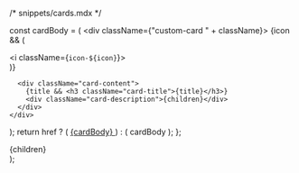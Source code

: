 /* snippets/cards.mdx */

  const cardBody = (
    <div className={"custom-card " + className}>
      {icon && (
        <div className="card-icon">
          <i className={`icon-${icon}`}></i>
        </div>
      )}

      <div className="card-content">
        {title && <h3 className="card-title">{title}</h3>}
        <div className="card-description">{children}</div>
      </div>
    </div>
  );
  return href ? (
    <a href={href} className="card-link">
      {cardBody}
    </a>
  ) : (
    cardBody
  );
};

  <div className={"card-grid card-grid-" + cols + " " + className}>{children}</div>
);

<style jsx>{`
  /* Grid */
  .card-grid {
    display: grid;
    gap: 1.5rem;
    margin: 2rem 0;
  }
  .card-grid-1 {
    grid-template-columns: 1fr;
  }
  .card-grid-2 {
    grid-template-columns: repeat(2, 1fr);
  }
  .card-grid-3 {
    grid-template-columns: repeat(3, 1fr);
  }
  .card-grid-4 {
    grid-template-columns: repeat(4, 1fr);
  }
  @media (max-width: 1024px) {
    .card-grid-3,
    .card-grid-4 {
      grid-template-columns: repeat(2, 1fr);
    }
  }

  @media (max-width: 768px) {
    .card-grid,
    .card-grid-2,
    .card-grid-3,
    .card-grid-4 {
      grid-template-columns: 1fr;
    }
  }

  /* Link wrapper */
  .card-link {
    display: block;
    color: inherit;
    text-decoration: none;
    transition: transform 0.2s ease, box-shadow 0.2s ease;
  }
  .card-link:hover {
    transform: translateY(-4px);
  }

  /* Card */
  .custom-card {
    background: linear-gradient(
      135deg,
      rgba(255, 255, 255, 0.95) 0%,
      rgba(222, 238, 226, 0.4) 100%
    );
    border: 2px solid rgba(57, 166, 163, 0.3);
    border-radius: 12px;
    padding: 1.5rem;
    height: 100%;
    display: flex;
    flex-direction: column;
    transition: all 0.2s ease;
    cursor: pointer;
  }
  .custom-card:hover {
    border-color: rgba(57, 166, 163, 0.5);
    box-shadow: 0 8px 25px rgba(0, 0, 0, 0.1);
  }
  [data-theme='dark'] .custom-card {
    background: linear-gradient(
      135deg,
      rgba(35, 30, 35, 0.95) 0%,
      rgba(34, 226, 168, 0.1) 100%
    );
    border-color: rgba(34, 226, 168, 0.3);
  }
  [data-theme='dark'] .custom-card:hover {
    border-color: rgba(34, 226, 168, 0.5);
    box-shadow: 0 8px 25px rgba(0, 0, 0, 0.3);
  }

  /* Icon badge */
  .card-icon {
    display: flex;
    align-items: center;
    justify-content: center;
    width: 48px;
    height: 48px;
    border-radius: 8px;
    margin-bottom: 1rem;
    background: linear-gradient(
      135deg,
      var(--cosmos-teal) 0%,
      var(--cosmos-bright-green) 100%
    );
  }
  [data-theme='dark'] .card-icon {
    background: linear-gradient(
      135deg,
      var(--cosmos-mint) 0%,
      var(--cosmos-cyan) 100%
    );
  }
  .card-icon i {
    font-size: 24px;
    color: #fff;
  }

  /
